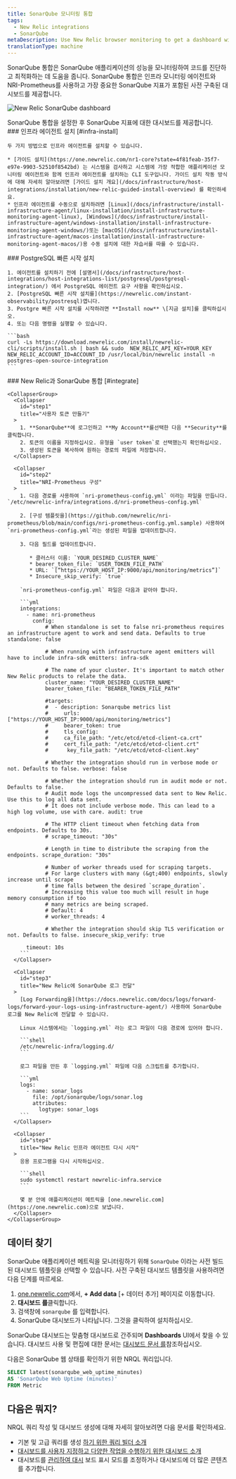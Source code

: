 ```yaml
---
title: SonarQube 모니터링 통합
tags:
  - New Relic integrations
  - SonarQube
metaDescription: Use New Relic browser monitoring to get a dashboard with metrics from your SonarQube.
translationType: machine
---
```



SonarQube 통합은 SonarQube 애플리케이션의 성능을 모니터링하여 코드를 진단하고 최적화하는 데 도움을 줍니다. SonarQube 통합은 인프라 모니터링 에이전트와 NRI-Prometheus를 사용하고 가장 중요한 SonarQube 지표가 포함된 사전 구축된 대시보드를 제공합니다.

<img
  title="New Relic SonarQube dashboard"
  alt="New Relic SonarQube dashboard"
  src={SonarQubeDashboard}
/>

<figcaption>
  SonarQube 통합을 설정한 후 SonarQube 지표에 대한 대시보드를 제공합니다.
</figcaption>

<Steps>
  <Step>
    ### 인프라 에이전트 설치 [#infra-install]

    두 가지 방법으로 인프라 에이전트를 설치할 수 있습니다.

    * [가이드 설치](https://one.newrelic.com/nr1-core?state=4f81feab-35f7-e97e-9903-52510f8542bd) 는 시스템을 검사하고 시스템에 가장 적합한 애플리케이션 모니터링 에이전트와 함께 인프라 에이전트를 설치하는 CLI 도구입니다. 가이드 설치 작동 방식에 대해 자세히 알아보려면 [가이드 설치 개요](/docs/infrastructure/host-integrations/installation/new-relic-guided-install-overview) 를 확인하세요.
    * 인프라 에이전트를 수동으로 설치하려면 [Linux](/docs/infrastructure/install-infrastructure-agent/linux-installation/install-infrastructure-monitoring-agent-linux), [Windows](/docs/infrastructure/install-infrastructure-agent/windows-installation/install-infrastructure-monitoring-agent-windows/)또는 [macOS](/docs/infrastructure/install-infrastructure-agent/macos-installation/install-infrastructure-monitoring-agent-macos/)용 수동 설치에 대한 자습서를 따를 수 있습니다.
  </Step>

  <Step>
    ### PostgreSQL 빠른 시작 설치

    1. 에이전트를 설치하기 전에 [설명서](/docs/infrastructure/host-integrations/host-integrations-list/postgresql/postgresql-integration/) 에서 PostgreSQL 에이전트 요구 사항을 확인하십시오.
    2. [PostgreSQL 빠른 시작 설치를](https://newrelic.com/instant-observability/postresql)엽니다.
    3. Postgre 빠른 시작 설치를 시작하려면 **Install now** \[지금 설치]를 클릭하십시오.
    4. 또는 다음 명령을 실행할 수 있습니다.

    ```bash
    curl -Ls https://download.newrelic.com/install/newrelic-cli/scripts/install.sh | bash && sudo  NEW_RELIC_API_KEY=YOUR_KEY NEW_RELIC_ACCOUNT_ID=ACCOUNT_ID /usr/local/bin/newrelic install -n postgres-open-source-integration
    ```
  </Step>

  <Step>
    ### New Relic과 SonarQube 통합 [#integrate]

    <CollapserGroup>
      <Collapser
        id="step1"
        title="사용자 토큰 만들기"
      >
        1. **SonarQube**에 로그인하고 **My Account**를선택한 다음 **Security**를클릭합니다.
        2. 토큰의 이름을 지정하십시오. 유형을 `user token`로 선택했는지 확인하십시오.
        3. 생성된 토큰을 복사하여 원하는 경로의 파일에 저장합니다.
      </Collapser>

      <Collapser
        id="step2"
        title="NRI-Prometheus 구성"
      >
        1. 다음 경로를 사용하여 `nri-prometheus-config.yml` 이라는 파일을 만듭니다. `/etc/newrelic-infra/integrations.d/nri-prometheus-config.yml`

        2. [구성 템플릿을](https://github.com/newrelic/nri-prometheus/blob/main/configs/nri-prometheus-config.yml.sample) 사용하여 `nri-prometheus-config.yml`라는 생성된 파일을 업데이트합니다.

        3. 다음 필드를 업데이트합니다.

           * 클러스터 이름: `YOUR_DESIRED_CLUSTER_NAME`
           * bearer_token_file: `USER_TOKEN_FILE_PATH`
           * URL: `[“https://YOUR_HOST_IP:9000/api/monitoring/metrics”]`
           * Insecure_skip_verify: `true`

        `nri-prometheus-config.yml` 파일은 다음과 같아야 합니다.

        ```yml
        integrations:
          - name: nri-prometheus
            config:
                # When standalone is set to false nri-prometheus requires an infrastructure agent to work and send data. Defaults to true standalone: false

                # When running with infrastructure agent emitters will have to include infra-sdk emitters: infra-sdk

                # The name of your cluster. It's important to match other New Relic products to relate the data.
                cluster_name: "YOUR_DESIRED_CLUSTER_NAME"
                bearer_token_file: "BEARER_TOKEN_FILE_PATH"

                #targets:
                #  - description: Sonarqube metrics list
                #     urls: ["https://YOUR_HOST_IP:9000/api/monitoring/metrics"]
                #     bearer_token: true
                #     tls_config:
                #     ca_file_path: "/etc/etcd/etcd-client-ca.crt"
                #     cert_file_path: "/etc/etcd/etcd-client.crt"
                #      key_file_path: "/etc/etcd/etcd-client.key"

                # Whether the integration should run in verbose mode or not. Defaults to false. verbose: false

                # Whether the integration should run in audit mode or not. Defaults to false.
                # Audit mode logs the uncompressed data sent to New Relic. Use this to log all data sent.
                # It does not include verbose mode. This can lead to a high log volume, use with care. audit: true

                # The HTTP client timeout when fetching data from endpoints. Defaults to 30s.
                # scrape_timeout: "30s"

                # Length in time to distribute the scraping from the endpoints. scrape_duration: "30s"

                # Number of worker threads used for scraping targets.
                # For large clusters with many (&gt;400) endpoints, slowly increase until scrape
                # time falls between the desired `scrape_duration`.
                # Increasing this value too much will result in huge memory consumption if too
                # many metrics are being scraped.
                # Default: 4
                # worker_threads: 4

                # Whether the integration should skip TLS verification or not. Defaults to false. insecure_skip_verify: true

          timeout: 10s
        ```
      </Collapser>

      <Collapser
        id="step3"
        title="New Relic에 SonarQube 로그 전달"
      >
        [Log Forwarding을](https://docs.newrelic.com/docs/logs/forward-logs/forward-your-logs-using-infrastructure-agent/) 사용하여 SonarQube 로그를 New Relic에 전달할 수 있습니다.

        Linux 시스템에서는 `logging.yml` 라는 로그 파일이 다음 경로에 있어야 합니다.

        ```shell
        /etc/newrelic-infra/logging.d/
        ```

        로그 파일을 만든 후 `logging.yml` 파일에 다음 스크립트를 추가합니다.

        ```yml
        logs:
          - name: sonar_logs
            file: /opt/sonarqube/logs/sonar.log
            attributes: 
              logtype: sonar_logs
        ```
      </Collapser>

      <Collapser
        id="step4"
        title="New Relic 인프라 에이전트 다시 시작"
      >
        응용 프로그램을 다시 시작하십시오.

        ```shell
        sudo systemctl restart newrelic-infra.service
        ```

        몇 분 안에 애플리케이션이 메트릭을 [one.newrelic.com](https://one.newrelic.com)으로 보냅니다.
      </Collapser>
    </CollapserGroup>
  </Step>
</Steps>

## 데이터 찾기

SonarQube 애플리케이션 메트릭을 모니터링하기 위해 `SonarQube` 이라는 사전 빌드된 대시보드 템플릿을 선택할 수 있습니다. 사전 구축된 대시보드 템플릿을 사용하려면 다음 단계를 따르세요.

1. [one.newrelic.com](https://one.newrelic.com)에서, **+ Add data** \[+ 데이터 추가] 페이지로 이동합니다.
2. **대시보드 를**클릭합니다.
3. 검색창에 `sonarqube` 를 입력합니다.
4. SonarQube 대시보드가 나타납니다. 그것을 클릭하여 설치하십시오.

SonarQube 대시보드는 맞춤형 대시보드로 간주되며 **Dashboards** UI에서 찾을 수 있습니다. 대시보드 사용 및 편집에 대한 문서는 [대시보드 문서 를](/docs/query-your-data/explore-query-data/dashboards/introduction-dashboards)참조하십시오.

다음은 SonarQube 웹 상태를 확인하기 위한 NRQL 쿼리입니다.

```sql
SELECT latest(sonarqube_web_uptime_minutes) 
AS 'SonarQube Web Uptime (minutes)' 
FROM Metric
```

## 다음은 뭐지?

NRQL 쿼리 작성 및 대시보드 생성에 대해 자세히 알아보려면 다음 문서를 확인하세요.

* 기본 및 고급 쿼리를 생성 [하기 위한 쿼리 빌더 소개](/docs/query-your-data/explore-query-data/query-builder/introduction-query-builder)
* [대시보드를 사용자 지정하고 다양한 작업을 수행하기 위한 대시보드 소개](/docs/query-your-data/explore-query-data/dashboards/introduction-dashboards)
* 대시보드를 [관리하여 대시](/docs/query-your-data/explore-query-data/dashboards/manage-your-dashboard) 보드 표시 모드를 조정하거나 대시보드에 더 많은 콘텐츠를 추가합니다.